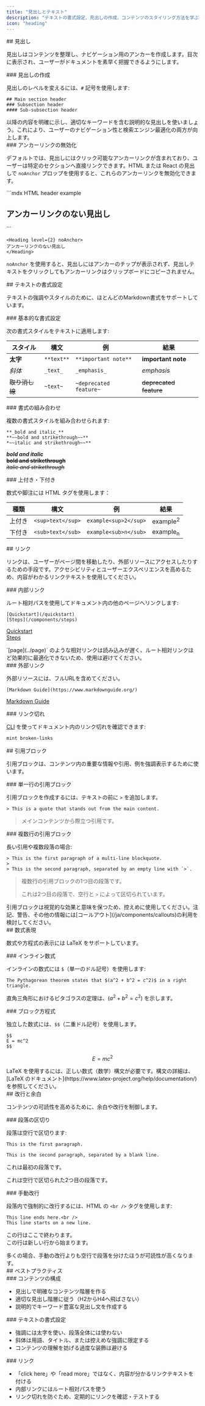 ```yaml
---
title: "見出しとテキスト"
description: "テキストの書式設定、見出しの作成、コンテンツのスタイリング方法を学ぶ"
icon: "heading"
---
```


<div id="headers">
  ## 見出し
</div>

見出しはコンテンツを整理し、ナビゲーション用のアンカーを作成します。目次に表示され、ユーザーがドキュメントを素早く把握できるようにします。

<div id="creating-headers">
  ### 見出しの作成
</div>

見出しのレベルを変えるには、`#` 記号を使用します:

```mdx
## Main section header
### Subsection header
#### Sub-subsection header
```

<Tip>
  以降の内容を明確に示し、適切なキーワードを含む説明的な見出しを使いましょう。これにより、ユーザーのナビゲーション性と検索エンジン最適化の両方が向上します。
</Tip>

<div id="disabling-anchor-links">
  ### アンカーリンクの無効化
</div>

デフォルトでは、見出しにはクリック可能なアンカーリンクが含まれており、ユーザーは特定のセクションへ直接リンクできます。HTML または React の見出しで `noAnchor` プロップを使用すると、これらのアンカーリンクを無効化できます。

<CodeGroup>
  ```mdx HTML header example
  <h2 noAnchor>
  アンカーリンクのない見出し
  </h2>
  ```

  ```mdx React header example
  <Heading level={2} noAnchor>
  アンカーリンクのない見出し
  </Heading>
  ```
</CodeGroup>

`noAnchor` を使用すると、見出しにはアンカーのチップが表示されず、見出しテキストをクリックしてもアンカーリンクはクリップボードにコピーされません。

<div id="text-formatting">
  ## テキストの書式設定
</div>

テキストの強調やスタイルのために、ほとんどのMarkdown書式をサポートしています。

<div id="basic-formatting">
  ### 基本的な書式設定
</div>

次の書式スタイルをテキストに適用します:

| スタイル | 構文 | 例 | 結果 |
|-------|--------|---------|--------|
| **太字** | `**text**` | `**important note**` | **important note** |
| *斜体* | `_text_` | `_emphasis_` | *emphasis* |
| ~~取り消し線~~ | `~text~` | `~deprecated feature~` | ~~deprecated feature~~ |

<div id="combining-formats">
  ### 書式の組み合わせ
</div>

複数の書式スタイルを組み合わせられます:

```mdx
**_bold and italic_**
**~~bold and strikethrough~~**
*~~italic and strikethrough~~**
```

***bold and italic***<br />
**~~bold and strikethrough~~**<br />
*~~italic and strikethrough~~*

<div id="superscript-and-subscript">
  ### 上付き・下付き
</div>

数式や脚注には HTML タグを使用します：

| 種類 | 構文 | 例 | 結果 |
|------|--------|---------|--------|
| 上付き | `<sup>text</sup>` | `example<sup>2</sup>` | example<sup>2</sup> |
| 下付き | `<sub>text</sub>` | `example<sub>n</sub>` | example<sub>n</sub> |

<div id="links">
  ## リンク
</div>

リンクは、ユーザーがページ間を移動したり、外部リソースにアクセスしたりするための手段です。アクセシビリティとユーザーエクスペリエンスを高めるため、内容がわかるリンクテキストを使用してください。

<div id="internal-links">
  ### 内部リンク
</div>

ルート相対パスを使用してドキュメント内の他のページへリンクします:

```mdx
[Quickstart](/quickstart)
[Steps](/components/steps)
```

[Quickstart](/ja/quickstart)<br />
[Steps](/ja/components/steps)

<Note>
  `[page](../page)` のような相対リンクは読み込みが遅く、ルート相対リンクほど効果的に最適化できないため、使用は避けてください。
</Note>

<div id="external-links">
  ### 外部リンク
</div>

外部リソースには、フルURLを含めてください。

```mdx
[Markdown Guide](https://www.markdownguide.org/)
```

[Markdown Guide](https://www.markdownguide.org/)

<div id="broken-links">
  ### リンク切れ
</div>

[CLI](/ja/installation) を使ってドキュメント内のリンク切れを確認できます:

```bash
mint broken-links
```

<div id="blockquotes">
  ## 引用ブロック
</div>

引用ブロックは、コンテンツ内の重要な情報や引用、例を強調表示するために使います。

<div id="single-line-blockquotes">
  ### 単一行の引用ブロック
</div>

引用ブロックを作成するには、テキストの前に `>` を追加します。

```mdx
> This is a quote that stands out from the main content.
```

> メインコンテンツから際立つ引用です。

<div id="multi-line-blockquotes">
  ### 複数行の引用ブロック
</div>

長い引用や複数段落の場合:

```mdx
> This is the first paragraph of a multi-line blockquote.
>
> This is the second paragraph, separated by an empty line with `>`.
```

> 複数行の引用ブロックの1つ目の段落です。
>
> これは2つ目の段落で、空行と `>` によって区切られています。

<Tip>
  引用ブロックは視覚的な効果と意味を保つため、控えめに使用してください。注記、警告、その他の情報には[コールアウト](/ja/components/callouts)の利用を検討してください。
</Tip>

<div id="mathematical-expressions">
  ## 数式表現
</div>

数式や方程式の表示には LaTeX をサポートしています。

<div id="inline-math">
  ### インライン数式
</div>

インラインの数式には `$`（単一のドル記号）を使用します:

```mdx
The Pythagorean theorem states that $(a^2 + b^2 = c^2)$ in a right triangle.
```

直角三角形におけるピタゴラスの定理は、$(a^2 + b^2 = c^2)$ を示します。

<div id="block-equations">
  ### ブロック方程式
</div>

独立した数式には、`$$`（二重ドル記号）を使用します。

```mdx
$$
E = mc^2
$$
```

$$
E = mc^2
$$

<Info>
  LaTeX を使用するには、正しい数式（数学）構文が必要です。構文の詳細は、[LaTeX のドキュメント](https://www.latex-project.org/help/documentation/)を参照してください。
</Info>

<div id="line-breaks-and-spacing">
  ## 改行と余白
</div>

コンテンツの可読性を高めるために、余白や改行を制御します。

<div id="paragraph-breaks">
  ### 段落の区切り
</div>

段落は空行で区切ります:

```mdx
This is the first paragraph.

This is the second paragraph, separated by a blank line.
```

これは最初の段落です。

これは空行で区切られた2つ目の段落です。

<div id="manual-line-breaks">
  ### 手動改行
</div>

段落内で強制的に改行するには、HTML の `<br />` タグを使用します:

```mdx
This line ends here.<br />
This line starts on a new line.
```

この行はここで終わります。<br />
この行は新しい行から始まります。

<Tip>
  多くの場合、手動の改行よりも空行で段落を分けたほうが可読性が高くなります。
</Tip>

<div id="best-practices">
  ## ベストプラクティス
</div>

<div id="content-organization">
  ### コンテンツの構成
</div>

* 見出しで明確なコンテンツ階層を作る
* 適切な見出し階層に従う（H2からH4へ飛ばさない）
* 説明的でキーワード豊富な見出し文を作成する

<div id="text-formatting">
  ### テキストの書式設定
</div>

* 強調には太字を使い、段落全体には使わない
* 斜体は用語、タイトル、または控えめな強調に限定する
* コンテンツの理解を妨げる過度な装飾は避ける

<div id="links">
  ### リンク
</div>

* 「click here」や「read more」ではなく、内容が分かるリンクテキストを付ける
* 内部リンクにはルート相対パスを使う
* リンク切れを防ぐため、定期的にリンクを確認・テストする